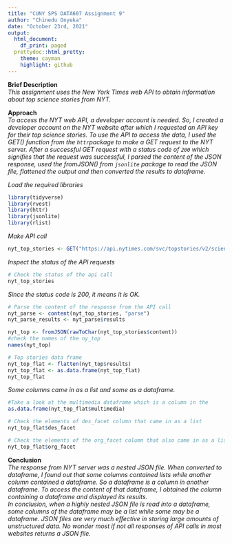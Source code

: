 ---
title: "CUNY SPS DATA607 Assignment 9"
author: "Chinedu Onyeka"
date: "October 23rd, 2021"
output:
  html_document:
    df_print: paged
  prettydoc::html_pretty:
    theme: cayman
    highlight: github
---

**Brief Description**  
*This assignment uses the New York Times web API to obtain information about top science stories from NYT.*  

**Approach**  
*To access the NYT web API, a developer account is needed. So, I created a developer account on the NYT website after which I requested an API key for their top science stories. To use the API to access the data, I used the GET() function from the `httr`package to make a GET request to the NYT server. After a successful GET request with a status code of `200` which signifies that the request was successful, I parsed the content of the JSON response, used the fromJSON() from `jsonlite` package to read the JSON file, flattened the output and then converted the results to dataframe.*  


*Load the required libraries*
```{r libraries, message = FALSE}
library(tidyverse)
library(rvest)
library(httr)
library(jsonlite)
library(rlist)
```

*Make API call*

```{r api-call}
nyt_top_stories <- GET("https://api.nytimes.com/svc/topstories/v2/science.json?api-key=zYpgBL2MhyOOlSeLaDAKfQJQo2BeQZlz")
```

*Inspect the status of the API requests*
```{r inspect-status}
# Check the status of the api call
nyt_top_stories
```

*Since the status code is 200, it means it is OK.*  

```{r parse}
# Parse the content of the response from the API call
nyt_parse <- content(nyt_top_stories, "parse")
nyt_parse_results <- nyt_parse$results
```

```{r flatten}
nyt_top <- fromJSON(rawToChar(nyt_top_stories$content))
#check the names of the ny_top
names(nyt_top)
```

```{r}
# Top stories data frame
nyt_top_flat <- flatten(nyt_top$results) 
nyt_top_flat <- as.data.frame(nyt_top_flat)
nyt_top_flat
```
*Some columns came in as a list and some as a dataframe.*
```{r multimedia}
#Take a look at the multimedia dataframe which is a column in the 
as.data.frame(nyt_top_flat$multimedia)
```



```{r}
# Check the elements of des_facet column that came in as a list
nyt_top_flat$des_facet
```

```{r}
# Check the elements of the org_facet column that also came in as a list
nyt_top_flat$org_facet
```
**Conclusion**  
*The response from NYT server was a nested JSON file. When converted to dataframe, I found out that some columns contained lists while another column contained a dataframe. So a dataframe is a column in another dataframe. To access the content of that dataframe, I obtained the column containing a dataframe and displayed its results.*  
*In conclusion, when a highly nested JSON file is read into a dataframe, some columns of the dataframe may be a list while some may be a dataframe. JSON files are very much effective in storing large amounts of unstructured data. No wonder most if not all responses of API calls in most websites returns a JSON file.* 









